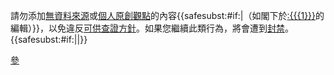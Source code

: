 {{{icon|[[File:Nuvola apps important.svg|25px]] }}}請勿添加[[Wikipedia:列明來源|無資料來源]]或[[Wikipedia:原創研究|個人原創觀點]]的內容{{<includeonly>safesubst:</includeonly>#if:{{{1|}}}|（如閣下於[[:{{{1}}}]]的編輯）}}，以免違反[[Wikipedia:可供查證|可供查證方針]]。如果您繼續此類行為，將會遭到[[Wikipedia:封禁方針|封禁]]。{{<includeonly>safesubst:</includeonly>#if:{{{2|}}}|{{{2}}}|}}<!-- Template:uw-unsourced3 --><noinclude>
{{Templatesnotice|series = uw-unsourced|max = 3|s1 = uw-unsor3|escalate=yes}}
[[Category:用戶警告模板|參]]
</noinclude>